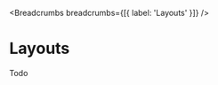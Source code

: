 
<MetaTags
  title="Tuono - Routing"
  canonical="https://tuono.dev/documentation/routing/layouts"
/>


<Breadcrumbs breadcrumbs={[{ label: 'Layouts' }]} />

# Layouts

Todo
